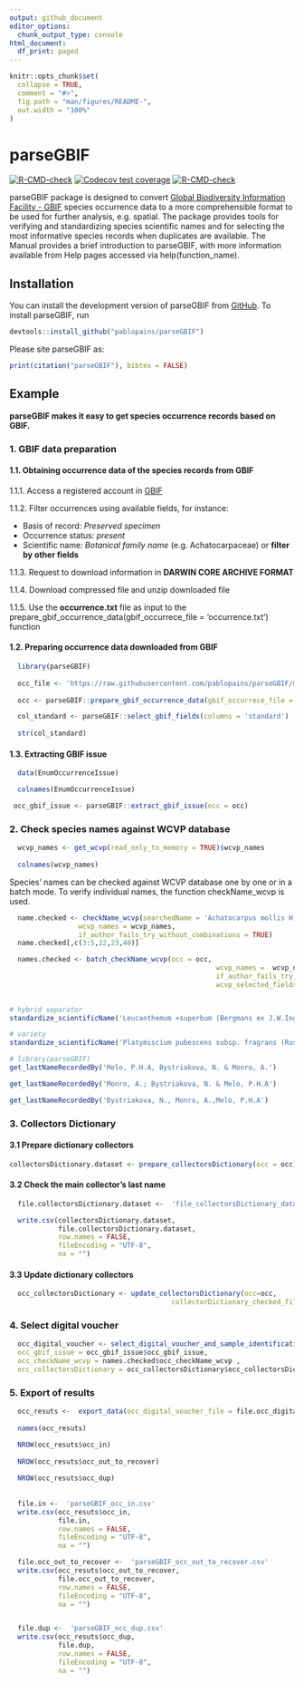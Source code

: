 ```yaml
---
output: github_document
editor_options: 
  chunk_output_type: console
html_document:
  df_print: paged
---
```


<!-- README.md is generated from README.Rmd. Please edit that file -->

```r
knitr::opts_chunk$set(
  collapse = TRUE,
  comment = "#>",
  fig.path = "man/figures/README-",
  out.width = "100%"
)
```

# parseGBIF

<!-- badges: start -->

[![R-CMD-check](https://github.com/p/parseGBIF/pablopains/R-CMD-check/badge.svg)](https://github.com/pablopains/parseGBIF/actions) [![Codecov test coverage](https://codecov.io/gh/pablopains/parseGBIF/branch/main/graph/badge.svg)](https://app.codecov.io/gh/pablopains/parseGBIF?branch=main) [![R-CMD-check](https://github.com/pablopains/parseGBIF/actions/workflows/R-CMD-check.yaml/badge.svg)](https://github.com/pablopains/parseGBIF/actions/workflows/R-CMD-check.yaml)

<!-- badges: end -->

parseGBIF package is designed to convert [Global Biodiversity Information Facility - GBIF](https://www.gbif.org/) species occurrence data to a more comprehensible format to be used for further analysis, e.g. spatial. The package provides tools for verifying and standardizing species scientific names and for selecting the most informative species records when duplicates are available. The Manual provides a brief introduction to parseGBIF, with more information available from Help pages accessed via help(function_name).

## Installation

You can install the development version of parseGBIF from [GitHub](https://github.com/pablopains/parseGBIF).
To install parseGBIF, run 

```r
devtools::install_github("pablopains/parseGBIF")
```

Please site parseGBIF as:
```r
print(citation("parseGBIF"), bibtex = FALSE)
```


## Example
__parseGBIF makes it easy to get species occurrence records based on GBIF.__

### 1. GBIF data preparation
#### 1.1. Obtaining occurrence data of the species records from GBIF
  1.1.1. Access a registered account in [GBIF](gbif.org) 
  
  1.1.2. Filter occurrences using available fields, for instance:
  
  * Basis of record: _Preserved specimen_
  * Occurrence status: _present_
  * Scientific name: _Botanical family name_ (e.g. Achatocarpaceae) or __filter by other fields__

  1.1.3. Request to download information in __DARWIN CORE ARCHIVE FORMAT__
  
  1.1.4. Download compressed file and unzip downloaded file
  
  1.1.5. Use the __occurrence.txt__ file as input to the prepare_gbif_occurrence_data(gbif_occurrece_file = 'occurrence.txt') function
  
#### 1.2. Preparing occurrence data downloaded from GBIF 

```r
  library(parseGBIF)
  
  occ_file <- 'https://raw.githubusercontent.com/pablopains/parseGBIF/main/dataGBIF/Achatocarpaceae/occurrence.txt'
  
  occ <- parseGBIF::prepare_gbif_occurrence_data(gbif_occurrece_file = occ_file, columns = 'standard')
```


```r
  col_standard <- parseGBIF::select_gbif_fields(columns = 'standard')
  
  str(col_standard)
```


#### 1.3. Extracting GBIF issue 


```r
  data(EnumOccurrenceIssue)

  colnames(EnumOccurrenceIssue)
```


```r
 occ_gbif_issue <- parseGBIF::extract_gbif_issue(occ = occ)
```

### 2. Check species names against WCVP database

```r
  wcvp_names <- get_wcvp(read_only_to_memory = TRUE)$wcvp_names
  
  colnames(wcvp_names)
```

Species’ names can be checked against WCVP database one by one or in a batch mode. To verify individual names, the function checkName_wcvp is used.

```r
  name.checked <- checkName_wcvp(searchedName = 'Achatocarpus mollis H.Walter',
                 wcvp_names = wcvp_names,
                 if_author_fails_try_without_combinations = TRUE)
  name.checked[,c(3:5,22,23,40)]
```


```r
  names.checked <- batch_checkName_wcvp(occ = occ,
                                                   wcvp_names =  wcvp_names,
                                                   if_author_fails_try_without_combinations = TRUE,
                                                   wcvp_selected_fields = 'standard')
  
```


```r
# hybrid separator
standardize_scientificName('Leucanthemum ×superbum (Bergmans ex J.W.Ingram) D.H.Kent')

# variety 
standardize_scientificName('Platymiscium pubescens subsp. fragrans (Rusby) Klitg.')
```

```r
# library(parseGBIF)
get_lastNameRecordedBy('Melo, P.H.A, Bystriakova, N. & Monro, A.')

get_lastNameRecordedBy('Monro, A.; Bystriakova, N. & Melo, P.H.A')

get_lastNameRecordedBy('Bystriakova, N., Monro, A.,Melo, P.H.A')

```

### 3. Collectors Dictionary

#### 3.1 Prepare dictionary collectors

```r

collectorsDictionary.dataset <- prepare_collectorsDictionary(occ = occ)
```

#### 3.2 Check the main collector's last name

```r

  file.collectorsDictionary.dataset <-  'file_collectorsDictionary_dataset.csv'

  write.csv(collectorsDictionary.dataset,
            file.collectorsDictionary.dataset, 
            row.names = FALSE, 
            fileEncoding = "UTF-8", 
            na = "")
```


#### 3.3 Update dictionary collectors


```r

  occ_collectorsDictionary <- update_collectorsDictionary(occ=occ,
                                        collectorDictionary_checked_file = file.collectorsDictionary.dataset)

```


 
### 4. Select digital voucher


```r

  occ_digital_voucher <- select_digital_voucher_and_sample_identification(occ = occ,
  occ_gbif_issue = occ_gbif_issue$occ_gbif_issue,
  occ_checkName_wcvp = names.checked$occ_checkName_wcvp ,
  occ_collectorsDictionary = occ_collectorsDictionary$occ_collectorsDictionary)
```

### 5. Export of results

```r

  occ_resuts <-  export_data(occ_digital_voucher_file = file.occ_digital_voucher )
  
  names(occ_resuts)

  NROW(occ_resuts$occ_in)
  
  NROW(occ_resuts$occ_out_to_recover)
  
  NROW(occ_resuts$occ_dup)
  
  
  file.in <-  'parseGBIF_occ_in.csv'
  write.csv(occ_resuts$occ_in,
            file.in, 
            row.names = FALSE, 
            fileEncoding = "UTF-8", 
            na = "")

  file.occ_out_to_recover <-  'parseGBIF_occ_out_to_recover.csv'
  write.csv(occ_resuts$occ_out_to_recover,
            file.occ_out_to_recover, 
            row.names = FALSE, 
            fileEncoding = "UTF-8", 
            na = "")


  file.dup <-  'parseGBIF_occ_dup.csv'
  write.csv(occ_resuts$occ_dup,
            file.dup, 
            row.names = FALSE, 
            fileEncoding = "UTF-8", 
            na = "")

```
